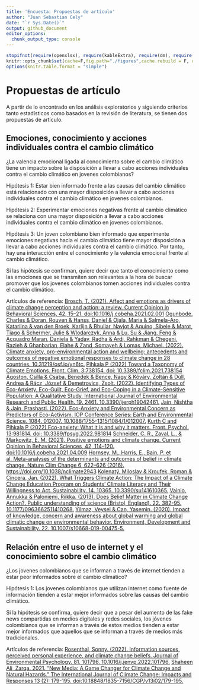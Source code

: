 ```yaml
---
title: 'Encuesta: Propuestas de artículo'
author: "Juan Sebastian Cely"
date: "`r Sys.Date()`"
output: github_document
editor_options: 
  chunk_output_type: console
---
```


```r
stopifnot(require(openxlsx), require(kableExtra), require(dm), require(dplyr), require (ggplot2), require(rms), require(caret), require(lmtest), require(car), require(yardstick), require(papaja), require(pandoc), require(tinytex), require(RColorBrewer), require(ggplotify), require(FactoMineR), require(factoextra), require(Factoshiny), require(effectsize))
knitr::opts_chunk$set(cache=F,fig.path="./figures",cache.rebuild = F, out.width = "80%")
options(knitr.table.format = "simple")
```

# Propuestas de artículo
A partir de lo encontrado en los análisis exploratorios y siguiendo criterios tanto estadísticos como basados en la revisión de literatura, se tienen dos propuestas de artículo.

## Emociones, conocimiento y acciones individuales contra el cambio climático

¿La valencia emocional ligada al conocimiento sobre el cambio climático tiene un impacto sobre la disposición a llevar a cabo acciones individuales contra el cambio climático en jovenes colombianos?

Hipótesis 1: Estar bien informado frente a las causas del cambio climático está relacionado con una mayor disposición a llevar a cabo acciones individuales contra el cambio climático en jovenes colombianos.

Hipótesis 2: Experimentar emociones negativas frente al cambio climático se relaciona con una mayor disposición a llevar a cabo acciones individuales contra el cambio climático en jovenes colombianos.

Hipótesis 3: Un joven colombiano bien informado que experimente emociones negativas hacia el cambio climático tiene mayor disposición a llevar a cabo acciones individuales contra el cambio climático. Por tanto, hay una interacción entre el conocimiento y la valencia emocional frente al cambio climático.

Si las hipótesis se confirman, quiere decir que tanto el conocimiento como las emociones que se transmiten son relevantes a la hora de buscar promover que los jovenes colombianos tomen acciones individuales contra el cambio climático.

Artículos de referencia:
[Brosch, T. (2021). Affect and emotions as drivers of climate change perception and action: a review. Current Opinion in Behavioral Sciences, 42, 15–21. doi:10.1016/j.cobeha.2021.02.001](https://www.sciencedirect.com/science/article/pii/S2352154621000206)
[Ogunbode, Charles & Doran, Rouven & Hanss, Daniel & Ojala, Maria & Salmela-Aro, Katariina & van den Broek, Karlijn & Bhullar, Navjot & Aquino, Sibele & Marot, Tiago & Schermer, Julie & Wlodarczyk, Anna & Lu, Su & Jiang, Feng & Acquadro Maran, Daniela & Yadav, Radha & Ardi, Rahkman & Chegeni, Razieh & Ghanbarian, Elahe & Zand, Somayeh & Lomas, Michael. (2022). Climate anxiety, pro-environmental action and wellbeing: antecedents and outcomes of negative emotional responses to climate change in 28 countries. 10.31219/osf.io/yn6tc.](https://www.researchgate.net/publication/357985350_Climate_anxiety_pro-environmental_action_and_wellbeing_antecedents_and_outcomes_of_negative_emotional_responses_to_climate_change_in_28_countries)
[Pihkala P (2022) Toward a Taxonomy of Climate Emotions. Front. Clim. 3:738154. doi: 10.3389/fclim.2021.738154](https://www.frontiersin.org/articles/10.3389/fclim.2021.738154/full)
[Ágoston, Csilla & Csaba, Benedek & Bence, Nagy & Kőváry, Zoltán & Dúll, Andrea & Rácz, József & Demetrovics, Zsolt. (2022). Identifying Types of Eco-Anxiety, Eco-Guilt, Eco-Grief, and Eco-Coping in a Climate-Sensitive Population: A Qualitative Study. International Journal of Environmental Research and Public Health. 19. 2461. 10.3390/ijerph19042461.](https://www.researchgate.net/publication/358777496_Identifying_Types_of_Eco-Anxiety_Eco-Guilt_Eco-Grief_and_Eco-Coping_in_a_Climate-Sensitive_Population_A_Qualitative_Study)
[Jain, Nishtha & Jain, Prashasti. (2022). Eco-Anxiety and Environmental Concern as Predictors of Eco-Activism. IOP Conference Series: Earth and Environmental Science. 1084. 012007. 10.1088/1755-1315/1084/1/012007.](https://www.researchgate.net/publication/364544298_Eco-Anxiety_and_Environmental_Concern_as_Predictors_of_Eco-Activism)
[Kurth C and Pihkala P (2022) Eco-anxiety: What it is and why it matters. Front. Psychol. 13:981814. doi: 10.3389/fpsyg.2022.981814](https://www.frontiersin.org/articles/10.3389/fpsyg.2022.981814/full)
[Schneider, C. R., Zaval, L., & Markowitz, E. M. (2021). Positive emotions and climate change. Current Opinion in Behavioral Sciences, 42, 114–120. doi:10.1016/j.cobeha.2021.04.009](https://www.sciencedirect.com/science/article/abs/pii/S2352154621000942)
[Hornsey, M., Harris, E., Bain, P. et al. Meta-analyses of the determinants and outcomes of belief in climate change. Nature Clim Change 6, 622–626 (2016). https://doi.org/10.1038/nclimate2943](https://www.nature.com/articles/nclimate2943)
[Kolenatý, Miloslav & Kroufek, Roman & Cincera, Jan. (2022). What Triggers Climate Action: The Impact of a Climate Change Education Program on Students’ Climate Literacy and Their Willingness to Act. Sustainability. 14. 10365. 10.3390/su141610365.](https://www.researchgate.net/publication/362845483_What_Triggers_Climate_Action_The_Impact_of_a_Climate_Change_Education_Program_on_Students'_Climate_Literacy_and_Their_Willingness_to_Act)
[Vainio, Annukka & Paloniemi, Riikka. (2013). Does Belief Matter in Climate Change Action?. Public understanding of science (Bristol, England). 22. 382-95. 10.1177/0963662511410268.](https://www.researchgate.net/publication/247157982_Does_Belief_Matter_in_Climate_Change_Action)
[Yilmaz, Veysel & Can, Yasemin. (2020). Impact of knowledge, concern and awareness about global warming and global climatic change on environmental behavior. Environment, Development and Sustainability. 22. 10.1007/s10668-019-00475-5.](https://www.researchgate.net/publication/336100230_Impact_of_knowledge_concern_and_awareness_about_global_warming_and_global_climatic_change_on_environmental_behavior)


## Relación entre el uso de internet y el conocimiento sobre el cambio climático

¿Los jovenes colombianos que se informan a través de internet tienden a estar peor informados sobre el cambio climático?

Hipótesis 1: Los jovenes colombianos que utilizan internet como fuente de información tienden a estar mejor informados sobre las causas del cambio climático.

Si la hipótesis se confirma, quiere decir que a pesar del aumento de las fake news compartidas en medios digitales y redes sociales, los jóvenes colombianos que se informan a través de estos medios tienden a estar mejor informados que aquellos que se informan a través de medios más tradicionales.

Artículos de referencia:
[Rosenthal, Sonny. (2022). Information sources, perceived personal experience, and climate change beliefs. Journal of Environmental Psychology. 81. 101796. 10.1016/j.jenvp.2022.101796.](https://www.researchgate.net/publication/359508624_Information_sources_perceived_personal_experience_and_climate_change_beliefs)
[Shaheen Ali, Zarqa. 2021. "New Media: A Game Changer for Climate Change and Natural Hazards." The International Journal of Climate Change: Impacts and Responses 13 (2): 179-195. doi:10.18848/1835-7156/CGP/v13i02/179-195.](https://www.cgscholar.com/bookstore/works/new-media-a-game-changer-for-climate-change-and-natural-hazards?category_id=cgrn&path=cgrn%2F192%2F193)